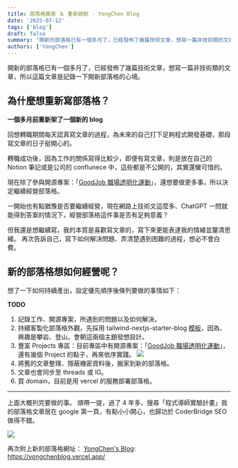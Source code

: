 ```yaml
---
title: 部落格搬家 ＆ 重新啟航 - YongChen Blog
date: '2025-07-12'
tags: ['blog']  
draft: false
summary: "開新的部落格已有一個多月了，已經發佈了幾篇技術文章，想寫一篇非技術類的文章，所以這篇文章是記錄一下開新部落格的心境"
authors: ['YongChen']
---
```


開新的部落格已有一個多月了，已經發佈了幾篇技術文章，想寫一篇非技術類的文章，所以這篇文章是記錄一下開新部落格的心境。


## 為什麼想重新寫部落格？
**一個多月前重新架了一個新的 blog**

回想轉職期間每天認真寫文章的過程，為未來的自己打下足夠程式開發基礎，那段寫文章的日子挺開心的。

轉職成功後，因為工作的關係寫得比較少，即便有寫文章，則是放在自己的 Notion 筆記或是公司的 conflunece 中，這些都是不公開的，其實還蠻可惜的。

現在除了參與開源專案：「[GoodJob 職場透明化運動](https://github.com/goodjoblife)」，還想要做更多事，所以決定繼續經營部落格。

一開始也有點猶豫是否要繼續經營，現在網路上技術文這麼多、ChatGPT 一問就能得到答案的情況下，經營部落格這件事是否有足夠意義？

但我還是想繼續寫，我的本質是喜歡寫文章的，寫下來更能表達我的情緒並釐清思緒。
再次告訴自己，寫下如何解決問題、弄清楚遇到困難的過程，想必不會白費。

## 新的部落格想如何經營呢？
想了一下如何持續產出，設定優先順序後條列要做的事情如下：

**TODO**
1. 記錄工作、開源專案，所遇到的問題以及如何解決。
2. 持續客製化部落格外觀，先採用 tailwind-nextjs-starter-blog [模板](https://github.com/timlrx/tailwind-nextjs-starter-blog)，因為、興趣是攀岩、登山，會朝這兩個主題發想設計。
3. 豐富 Projects 專區：目前專區中有開源專案：「[GoodJob 職場透明化運動](https://github.com/goodjoblife)」，還有幾個 Project 的點子，再來依序實踐。
    ![](https://static.coderbridge.com/img/YongChenSu/aaeaca6f863d42a2af58f9dacd753f31.png)
4. 將舊的文章整理、隱蔽機密資料後，搬家到新的部落格。
5. 文章也會同步至 threads 或 IG。
6. 買 domain，目前是用 vercel 的服務部署部落格。

----

上面大概列完要做的事。
順帶一提，過了 4 年多，搜尋「程式導師實驗計畫」我的部落格文章居在 google 第一頁，有點小小開心，也歸功於 CoderBridge SEO 做得不錯。

![](https://static.coderbridge.com/img/YongChenSu/36c5ecf7f916492e97e40539dc572111.png)

再次附上新的部落格網址：
[YongChen's Blog](https://yongchenblog.vercel.app/): https://yongchenblog.vercel.app/